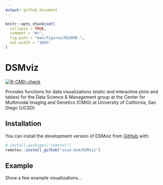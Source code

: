 ```yaml
---
output: github_document
---
```


<!-- README.md is generated from README.Rmd. Please edit that file -->

```r
knitr::opts_chunk$set(
  collapse = TRUE,
  comment = "#>",
  fig.path = "man/figures/README-",
  out.width = "100%"
)
```

# DSMviz

<!-- badges: start -->
[![R-CMD-check](https://github.com/ucsd-dsm/dsm-viz/actions/workflows/R-CMD-check.yaml/badge.svg)](https://github.com/ucsd-dsm/dsm-viz/actions/workflows/R-CMD-check.yaml)
<!-- badges: end -->

Provides functions for data visualizations (static and interactive plots and tables) for the Data Science & Management group at the Center for Multimodal Imaging and Genetics (CMIG) at University of California, San Diego (UCSD).

## Installation

You can install the development version of DSMviz from [GitHub](https://github.com/) with:

``` r
# install.packages("remotes")
remotes::install_github("ucsd-dsm/DSMviz")
```

## Example

Show a few example visualizations...

```r
```
